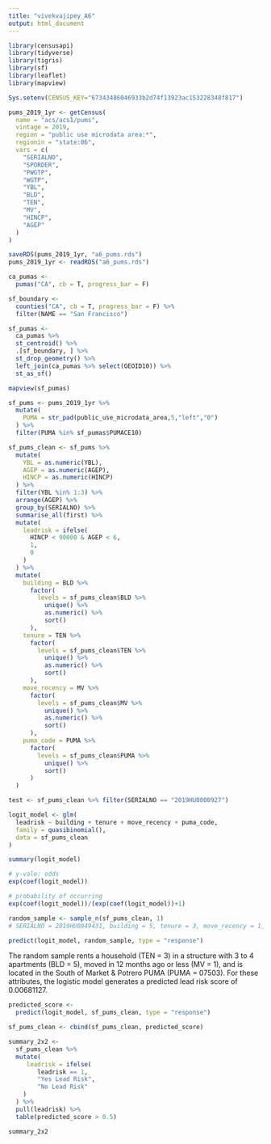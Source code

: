```yaml
---
title: "vivekvajipey_A6"
output: html_document
---
```


```r
library(censusapi)
library(tidyverse)
library(tigris)
library(sf)
library(leaflet)
library(mapview)

Sys.setenv(CENSUS_KEY="67343486046933b2d74f13923ac153228348f817")

pums_2019_1yr <- getCensus(
  name = "acs/acs1/pums",
  vintage = 2019,
  region = "public use microdata area:*",
  regionin = "state:06",
  vars = c(
    "SERIALNO",
    "SPORDER",
    "PWGTP",
    "WGTP",
    "YBL",
    "BLD",
    "TEN",
    "MV",
    "HINCP",
    "AGEP"
  )
)

saveRDS(pums_2019_1yr, "a6_pums.rds")
pums_2019_1yr <- readRDS("a6_pums.rds")

ca_pumas <-
  pumas("CA", cb = T, progress_bar = F)

sf_boundary <-
  counties("CA", cb = T, progress_bar = F) %>%
  filter(NAME == "San Francisco")

sf_pumas <-
  ca_pumas %>% 
  st_centroid() %>% 
  .[sf_boundary, ] %>% 
  st_drop_geometry() %>% 
  left_join(ca_pumas %>% select(GEOID10)) %>% 
  st_as_sf()
```

```r
mapview(sf_pumas)
```


```r
sf_pums <- pums_2019_1yr %>% 
  mutate(
    PUMA = str_pad(public_use_microdata_area,5,"left","0")
  ) %>% 
  filter(PUMA %in% sf_pumas$PUMACE10)

sf_pums_clean <- sf_pums %>%
  mutate(
    YBL = as.numeric(YBL),
    AGEP = as.numeric(AGEP),
    HINCP = as.numeric(HINCP)
  ) %>% 
  filter(YBL %in% 1:3) %>% 
  arrange(AGEP) %>% 
  group_by(SERIALNO) %>% 
  summarise_all(first) %>% 
  mutate(
    leadrisk = ifelse(
      HINCP < 90000 & AGEP < 6,
      1,
      0
    )
  ) %>% 
  mutate(
    building = BLD %>% 
      factor(
        levels = sf_pums_clean$BLD %>% 
          unique() %>%
          as.numeric() %>% 
          sort()
      ),
    tenure = TEN %>% 
      factor(
        levels = sf_pums_clean$TEN %>% 
          unique() %>% 
          as.numeric() %>% 
          sort()
      ),
    move_recency = MV %>% 
      factor(
        levels = sf_pums_clean$MV %>% 
          unique() %>% 
          as.numeric() %>% 
          sort()
      ),
    puma_code = PUMA %>% 
      factor(
        levels = sf_pums_clean$PUMA %>% 
          unique() %>% 
          sort()
      )
  )
```

```r
test <- sf_pums_clean %>% filter(SERIALNO == "2019HU0000927")
```

```r
logit_model <- glm(
  leadrisk ~ building + tenure + move_recency + puma_code,
  family = quasibinomial(),
  data = sf_pums_clean
)

summary(logit_model)
```

```r
# y-vale: odds
exp(coef(logit_model))

# probability of occurring
exp(coef(logit_model))/(exp(coef(logit_model))+1)
```

```r
random_sample <- sample_n(sf_pums_clean, 1)
# SERIALNO = 2019HU0949431, building = 5, tenure = 3, move_recency = 1, puma_code = 07503
```

```r
predict(logit_model, random_sample, type = "response")
```
The random sample rents a household (TEN = 3) in a structure with 3 to 4 apartments (BLD = 5), moved in 12 months ago or less (MV = 1), and is located in the South of Market & Potrero PUMA (PUMA = 07503). For these attributes, the logistic model generates a predicted lead risk score of 0.00681127.


```r
predicted_score <- 
  predict(logit_model, sf_pums_clean, type = "response")
```

```r
sf_pums_clean <- cbind(sf_pums_clean, predicted_score)
```


```r
summary_2x2 <-
  sf_pums_clean %>% 
  mutate(
     leadrisk = ifelse(
        leadrisk == 1, 
        "Yes Lead Risk", 
        "No Lead Risk"
    )
  ) %>% 
  pull(leadrisk) %>% 
  table(predicted_score > 0.5)
```

```r
summary_2x2
```


